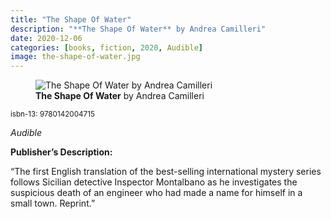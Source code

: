 ```yaml
---
title: "The Shape Of Water"
description: "**The Shape Of Water** by Andrea Camilleri"
date: 2020-12-06
categories: [books, fiction, 2020, Audible]
image: the-shape-of-water.jpg
---
```

![**The Shape Of Water** by Andrea Camilleri](the-shape-of-water.jpg){fig-align="left"}

<sup>isbn-13: 9780142004715</sup>

*Audible*

**Publisher's Description:**

"The first English translation of the best-selling international mystery
series follows Sicilian detective Inspector Montalbano as he investigates
the suspicious death of an engineer who had made a name for himself in a
small town. Reprint."